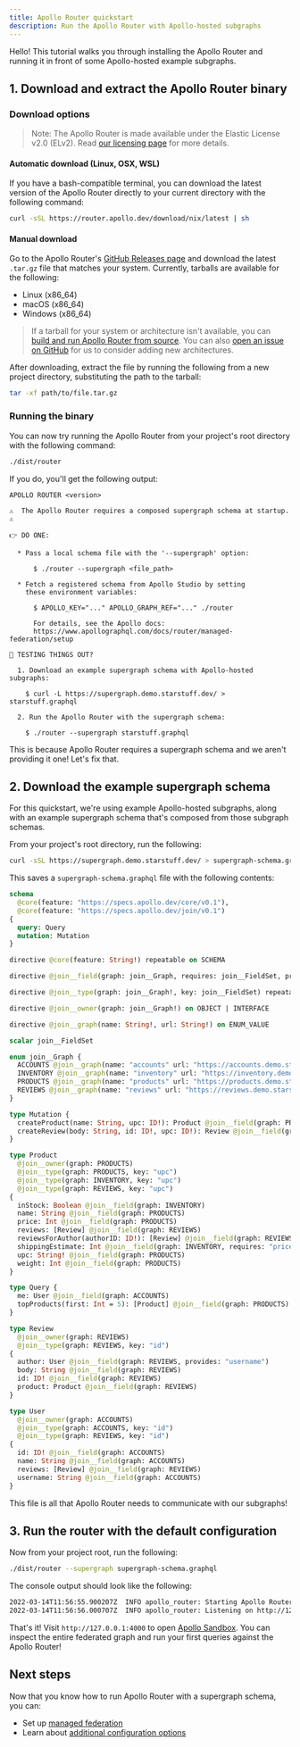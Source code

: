 ```yaml
---
title: Apollo Router quickstart
description: Run the Apollo Router with Apollo-hosted subgraphs
---
```


Hello! This tutorial walks you through installing the Apollo Router and running it in front of some Apollo-hosted example subgraphs.

## 1. Download and extract the Apollo Router binary

### Download options

> Note: The Apollo Router is made available under the Elastic License v2.0 (ELv2).  Read [our licensing page](https://www.apollographql.com/docs/resources/elastic-license-v2-faq/) for more details.

#### Automatic download (Linux, OSX, WSL)

If you have a bash-compatible terminal, you can download the latest version of the Apollo Router directly to your current directory with the following command:

```bash
curl -sSL https://router.apollo.dev/download/nix/latest | sh
```

#### Manual download

Go to the Apollo Router's [GitHub Releases page](https://github.com/apollographql/router/releases) and download the latest `.tar.gz` file that matches your system. Currently, tarballs are available for the following:

* Linux (x86_64)
* macOS (x86_64)
* Windows (x86_64)

> If a tarball for your system or architecture isn't available, you can [build and run Apollo Router from source](https://github.com/apollographql/router/blob/HEAD/DEVELOPMENT.md#development-1).  You can also [open an issue on GitHub](https://github.com/apollographql/router/issues/new/choose) for us to consider adding new architectures.

After downloading, extract the file by running the following from a new project directory, substituting the path to the tarball:

```bash
tar -xf path/to/file.tar.gz
```

### Running the binary

You can now try running the Apollo Router from your project's root directory with the following command:

```bash
./dist/router
```

If you do, you'll get the following output:

```
APOLLO ROUTER <version>

⚠️  The Apollo Router requires a composed supergraph schema at startup. ⚠️

👉 DO ONE:

  * Pass a local schema file with the '--supergraph' option:

      $ ./router --supergraph <file_path>

  * Fetch a registered schema from Apollo Studio by setting
    these environment variables:

      $ APOLLO_KEY="..." APOLLO_GRAPH_REF="..." ./router

      For details, see the Apollo docs:
      https://www.apollographql.com/docs/router/managed-federation/setup

🔬 TESTING THINGS OUT?

  1. Download an example supergraph schema with Apollo-hosted subgraphs:

    $ curl -L https://supergraph.demo.starstuff.dev/ > starstuff.graphql

  2. Run the Apollo Router with the supergraph schema:

    $ ./router --supergraph starstuff.graphql
```

This is because Apollo Router requires a supergraph schema and we aren't providing it one! Let's fix that.

## 2. Download the example supergraph schema

For this quickstart, we're using example Apollo-hosted subgraphs, along with an example supergraph schema that's composed from those subgraph schemas.

From your project's root directory, run the following:

```bash
curl -sSL https://supergraph.demo.starstuff.dev/ > supergraph-schema.graphql
```

This saves a `supergraph-schema.graphql` file with the following contents:

<ExpansionPanel title="Click to expand">

```graphql title="supergraph-schema.graphql"
schema
  @core(feature: "https://specs.apollo.dev/core/v0.1"),
  @core(feature: "https://specs.apollo.dev/join/v0.1")
{
  query: Query
  mutation: Mutation
}

directive @core(feature: String!) repeatable on SCHEMA

directive @join__field(graph: join__Graph, requires: join__FieldSet, provides: join__FieldSet) on FIELD_DEFINITION

directive @join__type(graph: join__Graph!, key: join__FieldSet) repeatable on OBJECT | INTERFACE

directive @join__owner(graph: join__Graph!) on OBJECT | INTERFACE

directive @join__graph(name: String!, url: String!) on ENUM_VALUE

scalar join__FieldSet

enum join__Graph {
  ACCOUNTS @join__graph(name: "accounts" url: "https://accounts.demo.starstuff.dev")
  INVENTORY @join__graph(name: "inventory" url: "https://inventory.demo.starstuff.dev")
  PRODUCTS @join__graph(name: "products" url: "https://products.demo.starstuff.dev")
  REVIEWS @join__graph(name: "reviews" url: "https://reviews.demo.starstuff.dev")
}

type Mutation {
  createProduct(name: String, upc: ID!): Product @join__field(graph: PRODUCTS)
  createReview(body: String, id: ID!, upc: ID!): Review @join__field(graph: REVIEWS)
}

type Product
  @join__owner(graph: PRODUCTS)
  @join__type(graph: PRODUCTS, key: "upc")
  @join__type(graph: INVENTORY, key: "upc")
  @join__type(graph: REVIEWS, key: "upc")
{
  inStock: Boolean @join__field(graph: INVENTORY)
  name: String @join__field(graph: PRODUCTS)
  price: Int @join__field(graph: PRODUCTS)
  reviews: [Review] @join__field(graph: REVIEWS)
  reviewsForAuthor(authorID: ID!): [Review] @join__field(graph: REVIEWS)
  shippingEstimate: Int @join__field(graph: INVENTORY, requires: "price weight")
  upc: String! @join__field(graph: PRODUCTS)
  weight: Int @join__field(graph: PRODUCTS)
}

type Query {
  me: User @join__field(graph: ACCOUNTS)
  topProducts(first: Int = 5): [Product] @join__field(graph: PRODUCTS)
}

type Review
  @join__owner(graph: REVIEWS)
  @join__type(graph: REVIEWS, key: "id")
{
  author: User @join__field(graph: REVIEWS, provides: "username")
  body: String @join__field(graph: REVIEWS)
  id: ID! @join__field(graph: REVIEWS)
  product: Product @join__field(graph: REVIEWS)
}

type User
  @join__owner(graph: ACCOUNTS)
  @join__type(graph: ACCOUNTS, key: "id")
  @join__type(graph: REVIEWS, key: "id")
{
  id: ID! @join__field(graph: ACCOUNTS)
  name: String @join__field(graph: ACCOUNTS)
  reviews: [Review] @join__field(graph: REVIEWS)
  username: String @join__field(graph: ACCOUNTS)
}
```

</ExpansionPanel>

This file is all that Apollo Router needs to communicate with our subgraphs!

## 3. Run the router with the default configuration

Now from your project root, run the following:

```sh
./dist/router --supergraph supergraph-schema.graphql
```

The console output should look like the following:

```sh
2022-03-14T11:56:55.900207Z  INFO apollo_router: Starting Apollo Router
2022-03-14T11:56:56.000707Z  INFO apollo_router: Listening on http://127.0.0.1:4000 🚀
```

That's it! Visit `http://127.0.0.1:4000` to open [Apollo Sandbox](/studio/explorer/sandbox/). You can inspect the entire federated graph and run your first queries against the Apollo Router!

## Next steps

Now that you know how to run Apollo Router with a supergraph schema, you can:

* Set up [managed federation](./managed-federation/overview)
* Learn about [additional configuration options](./configuration/overview)
